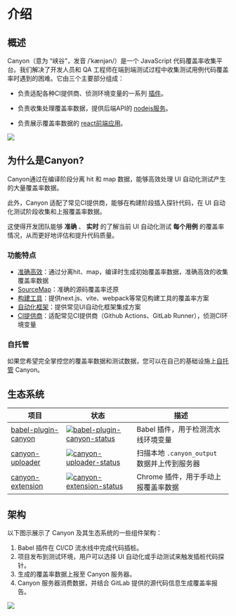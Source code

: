 # 介绍

## 概述

Canyon（意为 “峡谷”，发音 /ˈkænjən/）是一个 JavaScript 代码覆盖率收集平台。我们解决了开发人员和 QA 工程师在端到端测试过程中收集测试用例代码覆盖率时遇到的困难。它由三个主要部分组成：

- 负责适配各种CI提供商、侦测环境变量的一系列 [插件](https://github.com/canyon-project/canyon/tree/main/plugins)。

- 负责收集处理覆盖率数据，提供后端API的 [nodejs服务](https://github.com/canyon-project/canyon/tree/main/packages/canyon-backend)。

- 负责展示覆盖率数据的 [react前端应用](https://github.com/canyon-project/canyon/tree/main/packages/canyon-platform)。

![](https://cdn.jsdelivr.net/gh/canyon-project/assets/docs/static/docs/getting-started/introduction/home-screen.png)

## 为什么是Canyon?

Canyon通过在编译阶段分离 hit 和 map 数据，能够高效处理 UI 自动化测试产生的大量覆盖率数据。

此外，Canyon 适配了常见CI提供商，能够在构建阶段插入探针代码，在 UI 自动化测试阶段收集和上报覆盖率数据。

这使得开发团队能够 __准确__ 、 __实时__ 的了解当前 UI 自动化测试 __每个用例__ 的覆盖率情况，从而更好地评估和提升代码质量。

### 功能特点

- [准确高效](/docs/core-concepts/separate-hit-and-map)：通过分离hit、map，编译时生成初始覆盖率数据，准确高效的收集覆盖率数据
- [SourceMap](/docs/core-concepts/restore-source-code-coverage)：准确的源码覆盖率还原
- [构建工具](/docs/installation/getting-started)：提供next.js、vite、webpack等常见构建工具的覆盖率方案
- [自动化框架](/docs/end-to-end-testing/getting-started)：提供常见UI自动化框架集成方案
- [CI提供商](/docs/reference/provider)：适配常见CI提供商（Github Actions、GitLab Runner），侦测CI环境变量


### 自托管

如果您希望完全掌控您的覆盖率数据和测试数据，您可以在自己的基础设施上[自托管](/docs/self-host/community-edition/prerequisites) Canyon。

## 生态系统

| 项目                  | 状态                                                         | 描述                                         |
| --------------------- | ------------------------------------------------------------ | -------------------------------------------- |
| [babel-plugin-canyon] | [![babel-plugin-canyon-status]][babel-plugin-canyon-package] | Babel 插件，用于检测流水线环境变量           |
| [canyon-uploader]     | [![canyon-uploader-status]][canyon-uploader-package]         | 扫描本地 `.canyon_output` 数据并上传到服务器 |
| [canyon-extension]    | [![canyon-extension-status]][canyon-extension-package]       | Chrome 插件，用于手动上报覆盖率数据          |

[babel-plugin-canyon]: /docs/ecosystem/babel-plugin-canyon
[vite-plugin-canyon]: https://github.com/canyon-project/vite-plugin-canyon
[canyon-uploader]: /docs/ecosystem/canyon-uploader
[canyon-extension]: /docs/ecosystem/canyon-extension
[babel-plugin-canyon-status]: https://img.shields.io/npm/v/babel-plugin-canyon.svg
[vite-plugin-canyon-status]: https://img.shields.io/npm/v/vite-plugin-canyon.svg
[canyon-uploader-status]: https://img.shields.io/npm/v/canyon-uploader.svg
[canyon-extension-status]: https://img.shields.io/chrome-web-store/v/omnpafdjidgpdmlimbangcjjaaodbeof.svg
[babel-plugin-canyon-package]: https://npmjs.com/package/babel-plugin-canyon
[vite-plugin-canyon-package]: https://npmjs.com/package/babel-plugin-vite
[canyon-uploader-package]: https://npmjs.com/package/canyon-uploader
[canyon-extension-package]: https://chrome.google.com/webstore/detail/canyon/omnpafdjidgpdmlimbangcjjaaodbeof

## 架构

以下图示展示了 Canyon 及其生态系统的一些组件架构：

1. Babel 插件在 CI/CD 流水线中完成代码插桩。
2. 项目发布到测试环境，用户可以选择 UI 自动化或手动测试来触发插桩代码探针。
3. 生成的覆盖率数据上报至 Canyon 服务器。
4. Canyon 服务器消费数据，并结合 GitLab 提供的源代码信息生成覆盖率报告。

![](https://cdn.jsdelivr.net/gh/canyon-project/assets/docs/static/docs/getting-started/introduction/architecture.png)
